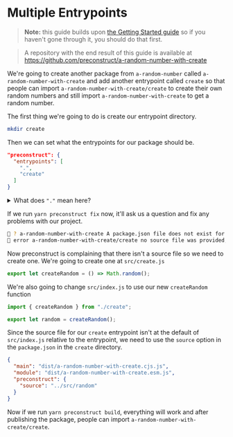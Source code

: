 # Multiple Entrypoints

> **Note:** this guide builds upon [the Getting Started guide](/getting-started) so if you haven't gone through it, you should do that first.

> A repository with the end result of this guide is available at https://github.com/preconstruct/a-random-number-with-create

We're going to create another package from `a-random-number` called `a-random-number-with-create` and add another entrypoint called `create` so that people can import `a-random-number-with-create/create` to create their own random numbers and still import `a-random-number-with-create` to get a random number.

The first thing we're going to do is create our entrypoint directory.

```bash
mkdir create
```

Then we can set what the entrypoints for our package should be.

```json
"preconstruct": {
  "entrypoints": [
    ".",
    "create"
  ]
}
```

<details>

<summary>
  What does <code>"."</code> mean here?
</summary>

`"."` is referring to the current directory so in this context it means that the current directory should be an entrypoint. So consumers should be able to import `a-random-number` (`"."`) and `a-random-number/create` (`"create"`)

</details>

If we run `yarn preconstruct fix` now, it'll ask us a question and fix any problems with our project.

```bash
🎁 ? a-random-number-with-create A package.json file does not exist for this entrypoint, would you like to create one automatically? Yes
🎁 error a-random-number-with-create/create no source file was provided, please create a file at src/index or specify a custom source file with the preconstruct source option
```

Now preconstruct is complaining that there isn't a source file so we need to create one. We're going to create one at `src/create.js`

```jsx
export let createRandom = () => Math.random();
```

We're also going to change `src/index.js` to use our new `createRandom` function

```jsx
import { createRandom } from "./create";

export let random = createRandom();
```

Since the source file for our `create` entrypoint isn't at the default of `src/index.js` relative to the entrypoint, we need to use the `source` option in the `package.json` in the `create` directory.

```json
{
  "main": "dist/a-random-number-with-create.cjs.js",
  "module": "dist/a-random-number-with-create.esm.js",
  "preconstruct": {
    "source": "../src/random"
  }
}
```

Now if we run `yarn preconstruct build`, everything will work and after publishing the package, people can import `a-random-number-with-create/create`.

